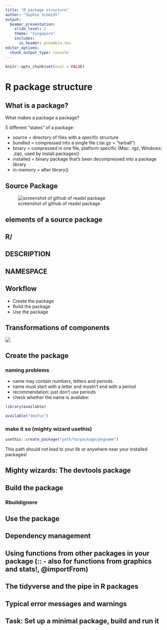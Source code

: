 ```yaml
---
title: "R package structure"
author: "Sophie Schmidt"
output: 
  beamer_presentation:
    slide_level: 2
    theme: "Singapore"
    includes:
      in_header: preamble.tex
editor_options: 
  chunk_output_type: console
---
```


```r
knitr::opts_chunk$set(eval = FALSE)
```

# R package structure

## What is a package? 

What makes a package a package?

5 different "states" of a package:

 - source =  directory of files with a specific structure
 - bundled = compressed into a single file (.tar.gz = "tarball")
 - binary = compressed in one file, platform specific (Mac: .tgz, Windows: .zip), used by install.packages()
 - installed = binary package that’s been decompressed into a package library
 - in-memory = after library()


## Source Package

![screenshot of github of readxl package](../figures/Screenshot_readxl_github.png)

## elements of a source package

## R/

## DESCRIPTION

## NAMESPACE

## Workflow
- Create the package
- Build the package
- Use the package

## Transformations of components

![](https://d33wubrfki0l68.cloudfront.net/260f30a58a962e1d0613f441560baf68ff5a5802/36dbd/diagrams/package-files.png)

## Create the package

### naming problems
- name may contain numbers, letters and periods.
- name must start with a letter and mustn't end with a period
- recommendation: just don't use periods
- check whether the name is availabe:

```r
library(available)

available("doofus")
``` 

### make it so (mighty wizard usethis)

```r
usethis::create_package("path/to/package/pkgname")
```
This path should not lead to your lib or anywhere near your installed packages!

## Mighty wizards: The devtools package


## Build the package

### Rbuildignore

## Use the package

## Dependency management

## Using functions from other packages in your package (:: - also for functions from graphics and stats!, @importFrom)

## The tidyverse and the pipe in R packages

## Typical error messages and warnings



## Task: Set up a minimal package, build and run it

